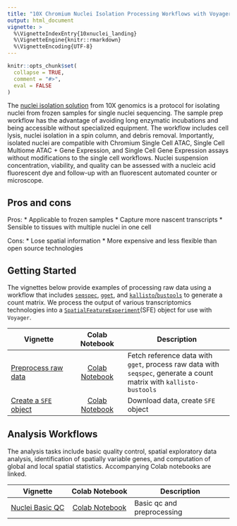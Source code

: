 ```yaml
---
title: "10X Chromium Nuclei Isolation Processing Workflows with Voyager"
output: html_document
vignette: >
  %\VignetteIndexEntry{10xnuclei_landing}
  %\VignetteEngine{knitr::rmarkdown}
  %\VignetteEncoding{UTF-8}
---
```

  
```r
knitr::opts_chunk$set(
  collapse = TRUE,
  comment = "#>",
  eval = FALSE
)
```

The [nuclei isolation solution](https://www.10xgenomics.com/products/nuclei-isolation) from 10X genomics is a protocol for isolating nuclei from frozen samples for single nuclei sequencing. The sample prep workflow has the advantage of avoiding long enzymatic incubations and being accessible without specialized equipment. The workflow includes cell lysis, nuclei isolation in a spin column, and debris removal. Importantly, isolated nuclei are compatible with Chromium Single Cell ATAC, Single Cell Multiome ATAC + Gene Expression, and Single Cell Gene Expression assays without modifications to the single cell workflows. Nuclei suspension concentration, viability, and quality can be assessed with a nucleic acid fluorescent dye and follow-up with an fluorescent automated counter or microscope. 

## Pros and cons
Pros:
* Applicable to frozen samples
* Capture more nascent transcripts
* Sensible to tissues with multiple nuclei in one cell

Cons:
* Lose spatial information
* More expensive and less flexible than open source technologies

## Getting Started

The vignettes below provide examples of processing raw data using a workflow that includes [`seqspec`](https://github.com/IGVF/seqspec), [`gget`](https://github.com/pachterlab/gget), and [`kallisto`/`bustools`](https://www.kallistobus.tools) to generate a count matrix. We process the output of various transcriptomics technologies into a [`SpatialFeatureExperiment`](https://bioconductor.org/packages/devel/bioc/html/SpatialFeatureExperiment.html)(SFE) object for use with `Voyager`. 


| Vignette | Colab Notebook | Description |
|--------------------|:---------------:|---------------------------------|
| [Preprocess raw data](https://pachterlab.github.io/voyager/dev/articles/preprocess_nuclei.html) | [Colab Notebook](https://colab.research.google.com/github/pachterlab/voyager/blob/documentation-devel/vignettes/preprocess_nuclei.ipynb) | Fetch reference data with `gget`, process raw data with `seqspec`, generate a count matrix with `kallisto-bustools`|
| [Create a `SFE` object](https://pachterlab.github.io/voyager/dev/articles/create_sfe.html) | [Colab Notebook](https://colab.research.google.com/github/pachterlab/voyager/blob/documentation-devel/vignettes/create_sfe.ipynb) | Download data, create `SFE` object |

## Analysis Workflows

The analysis tasks include basic quality control, spatial exploratory data analysis, identification of spatially variable genes, and computation of global and local spatial statistics. Accompanying Colab notebooks are linked.

| Vignette          |   Colab Notebook   | Description                   |
  |-------------------|:------------------:|-------------------------------|
  | [Nuclei Basic QC](https://pachterlab.github.io/voyager/dev/articles/vig10_10x_nuclei.html) | [Colab Notebook](https://colab.research.google.com/github/pachterlab/voyager/blob/documentation-devel/vignettes/vig10_10x_nuclei.ipynb) | Basic qc and preprocessing |
  

